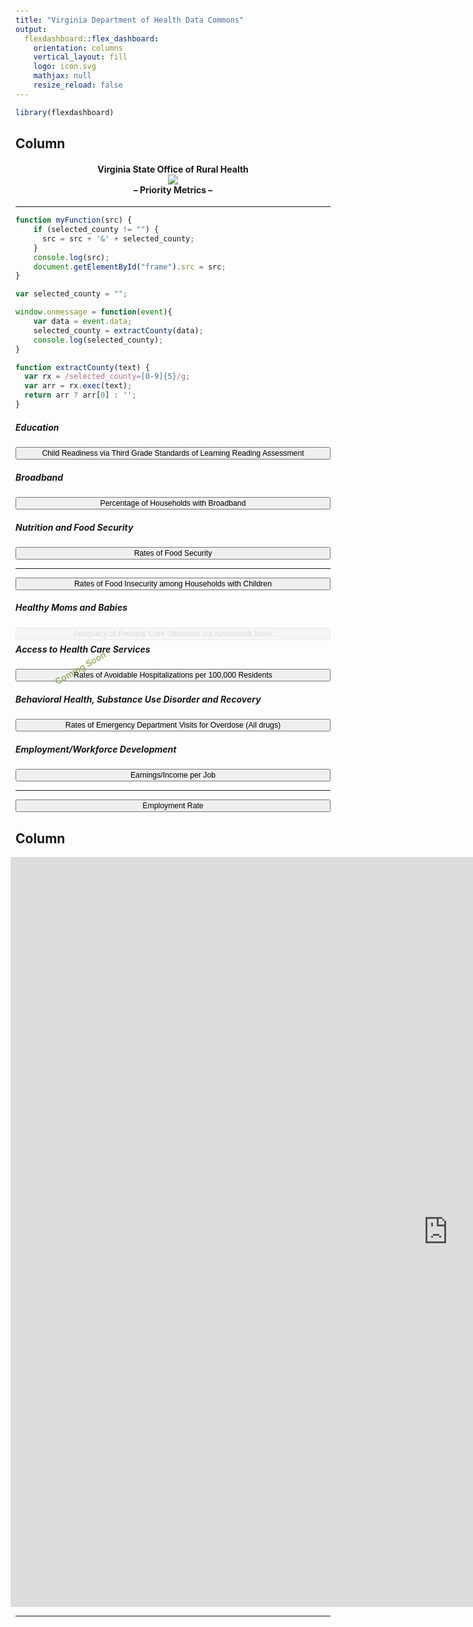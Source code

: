 ```yaml
---
title: "Virginia Department of Health Data Commons"
output: 
  flexdashboard::flex_dashboard:
    orientation: columns
    vertical_layout: fill
    logo: icon.svg
    mathjax: null
    resize_reload: false
---
```

<style>
body {
  padding-top:49px;
}
.navbar{
  background-color: rgb(20, 30, 60);
  border: 0px, 0px, 0px, 0px,;
  width: 1600px;
}
.navbar-logo.pull-left {
  padding-top:8px;
}
.view_button{
  font-size: 0.875em;
  display: block;
  width: 100%;
}
.section.sidebar {
  background-color: white;
}
</style>


```r
library(flexdashboard)
```


Column {data-width=200, .sidebar}
-----------------------------------------------------------------------
<center>
<h4>Virginia State Office of Rural Health<br /><img src="rural_hlth_pln_logo.png" align="top" style="max-width:25px;"><br /> -- Priority Metrics --</h4>
<hr />
</center>

```js
function myFunction(src) { 
    if (selected_county != "") {
      src = src + '&' + selected_county;
    }
    console.log(src);
    document.getElementById("frame").src = src;
}
```

```js
var selected_county = "";

window.onmessage = function(event){
    var data = event.data;
    selected_county = extractCounty(data);
    console.log(selected_county);
}

function extractCounty(text) {
  var rx = /selected_county=[0-9]{5}/g;
  var arr = rx.exec(text);
  return arr ? arr[0] : ''; 
}
```

##### Education
<button type="button" class="view_button" onclick="myFunction('https://uva-bi-sdad.github.io/community_example/?max_year=2021&selected_year=2019&min_year=2019&selected_variable=3rd_grade_median_read_score:median_read_pass_rate&variable_type=Education&region_type=urban,mixed,rural&starting_shapes=county&plot_type=scatter&hide_title=true&hide_logo=true&navcolor=%23789b4a')">Child Readiness via Third Grade Standards of Learning Reading Assessment</button> 

##### Broadband
<button type="button" class="view_button" onclick="myFunction('https://uva-bi-sdad.github.io/community_example/?max_year=2019&selected_year=2019&min_year=2017&selected_variable=pct_pop_broadband:perc_w_broadband&variable_type=Broadband&region_type=urban,mixed,rural&starting_shapes=county&plot_type=scatter&hide_title=true&hide_logo=true&navcolor=%23789b4a')">Percentage of Households with Broadband</button>

##### Nutrition and Food Security
<button type="button" class="view_button" onclick="myFunction('https://uva-bi-sdad.github.io/community_example/?max_year=2019&selected_year=2019&min_year=2010&selected_variable=food_insecurity_and_cost:Food_Insecurity_Rate&variable_type=Nutrition%20and%20Food%20Security&region_type=urban,mixed,rural&starting_shapes=county&plot_type=scatter&hide_title=true&hide_logo=true&navcolor=%23789b4a')">Rates of Food Security</button>
<hr />
<button type="button" class="view_button" onclick="myFunction('https://uva-bi-sdad.github.io/community_example/?max_year=2019&selected_year=2019&min_year=2010&selected_variable=food_insecurity_and_cost:Child_Food_Insecurity_Rate&variable_type=Nutrition%20and%20Food%20Security&region_type=urban,mixed,rural&starting_shapes=county&plot_type=scatter&hide_title=true&hide_logo=true&navcolor=%23789b4a')">Rates of Food Insecurity among Households with Children</button>

##### Healthy Moms and Babies
<button type="button" class="view_button" onclick="myFunction('')" style="opacity: .4;" disabled>Adequacy of Prenatal Care Utilization via Kotelchuck Index</button>
<div style="margin-top: -50px; margin-bottom: 39px; padding-left: 35px; padding-top:0px; transform: rotate(-30deg); color: olivedrab; opacity: .6;"><b>Coming Soon</b></div>

##### Access to Health Care Services
<button type="button" class="view_button" onclick="myFunction('https://uva-bi-sdad.github.io/community_example/?max_year=2021&selected_year=2021&min_year=2015&selected_variable=preventable_hospitalizations:prevent_hosp_rate&variable_type=Health&region_type=urban,mixed,rural&starting_shapes=county&plot_type=scatter&hide_title=true&hide_logo=true&navcolor=%23789b4a')">Rates of Avoidable Hospitalizations per 100,000 Residents</button>

##### Behavioral Health, Substance Use Disorder and Recovery
<button type="button" class="view_button" onclick="myFunction('https://uva-bi-sdad.github.io/community_example/?max_year=2021&selected_year=2019&min_year=2015&selected_variable=drug_overdose_ed_visits:avg_overdose_per_100k&variable_type=Behavioral%20Health,%20Substance%20Use%20Disorder%20and%20Recovery&region_type=urban,mixed,rural&starting_shapes=county&plot_type=scatter&hide_title=true&hide_logo=true&navcolor=%23789b4a')">Rates of Emergency Department Visits for Overdose (All drugs)</button>

##### Employment/Workforce Development
<button type="button" class="view_button" onclick="myFunction('https://uva-bi-sdad.github.io/community_example/?max_year=2020&selected_year=2019&min_year=2015&selected_variable=earnings_per_job:earnings_per_job&variable_type=Employment/Workforce%20Development&region_type=urban,mixed,rural&starting_shapes=county&plot_type=scatter&hide_title=true&hide_logo=true&navcolor=%23789b4a')">Earnings/Income per Job</button>
<hr />
<button type="button" class="view_button" onclick="myFunction('https://uva-bi-sdad.github.io/community_example/?max_year=2019&selected_year=2019&min_year=2019&selected_variable=civilian_employment_rate:employment_rate&variable_type=Employment/Workforce%20Development&region_type=urban,mixed,rural&starting_shapes=county&plot_type=scatter&hide_title=true&hide_logo=true&navcolor=%23789b4a')">Employment Rate</button>


Column {data-width=1400}
-----------------------------------------------------------------------


<iframe id="frame" src="https://uva-bi-sdad.github.io/community_example/?max_year=2021&selected_year=2021&min_year=2015&selected_variable=preventable_hospitalizations:prevent_hosp_rate&variable_type=Health&region_type=urban,mixed,rural&starting_shapes=county&plot_type=scatter&hide_title=true&hide_logo=true&navcolor=%23789b4a" width="1400" height="1200" frameborder="0" scrolling="yes" data-external="1" style="margin-left:-8px"></iframe>

<hr />
<script>document.write(document.getElementById("frame"))</script>

<script>document.write(document.getElementById("frame").contentWindow.location.href)</script>

<!-- <button type="button" class="view_button" onclick='alert(document.getElementById("frame").[0].contentWindow.location.search)'>click</button> -->

 